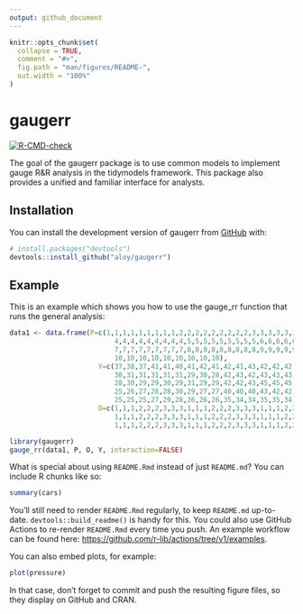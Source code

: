 ```yaml
---
output: github_document
---
```


<!-- README.md is generated from README.Rmd. Please edit that file -->

```r
knitr::opts_chunk$set(
  collapse = TRUE,
  comment = "#>",
  fig.path = "man/figures/README-",
  out.width = "100%"
)
```

# gaugerr

<!-- badges: start -->
  [![R-CMD-check](https://github.com/aloy/gaugerr/actions/workflows/R-CMD-check.yaml/badge.svg)](https://github.com/aloy/gaugerr/actions/workflows/R-CMD-check.yaml)
  <!-- badges: end -->

The goal of the gaugerr package is to use common models to implement gauge R&R analysis in the tidymodels framework. This package also provides a unified and familiar interface for analysts.  

## Installation

You can install the development version of gaugerr from [GitHub](https://github.com/) with:

``` r
# install.packages("devtools")
devtools::install_github("aloy/gaugerr")
```

## Example

This is an example which shows you how to use the gauge_rr function that runs the general analysis:

```r
data1 <- data.frame(P=c(1,1,1,1,1,1,1,1,1,2,2,2,2,2,2,2,2,2,3,3,3,3,3,3,3,3,3,
                          4,4,4,4,4,4,4,4,4,5,5,5,5,5,5,5,5,5,6,6,6,6,6,6,6,6,6,
                          7,7,7,7,7,7,7,7,7,8,8,8,8,8,8,8,8,8,9,9,9,9,9,9,9,9,9,
                          10,10,10,10,10,10,10,10,10),
                      Y=c(37,38,37,41,41,40,41,42,41,42,41,43,42,42,42,43,42,43,
                          30,31,31,31,31,31,29,30,28,42,43,42,43,43,43,42,42,42,
                          28,30,29,29,30,29,31,29,29,42,42,43,45,45,45,44,46,45,
                          25,26,27,28,28,30,29,27,27,40,40,40,43,42,42,43,43,41,
                          25,25,25,27,29,28,26,26,26,35,34,34,35,35,34,35,34,35),
                      O=c(1,1,1,2,2,2,3,3,3,1,1,1,2,2,2,3,3,3,1,1,1,2,2,2,3,3,3,
                          1,1,1,2,2,2,3,3,3,1,1,1,2,2,2,3,3,3,1,1,1,2,2,2,3,3,3,
                          1,1,1,2,2,2,3,3,3,1,1,1,2,2,2,3,3,3,1,1,1,2,2,2,3,3,3,                      1,1,1,2,2,2,3,3,3))
```

```r
library(gaugerr)
gauge_rr(data1, P, O, Y, interaction=FALSE)
```

What is special about using `README.Rmd` instead of just `README.md`? You can include R chunks like so:

```r
summary(cars)
```

You'll still need to render `README.Rmd` regularly, to keep `README.md` up-to-date. `devtools::build_readme()` is handy for this. You could also use GitHub Actions to re-render `README.Rmd` every time you push. An example workflow can be found here: <https://github.com/r-lib/actions/tree/v1/examples>.

You can also embed plots, for example:

```r
plot(pressure)
```

In that case, don't forget to commit and push the resulting figure files, so they display on GitHub and CRAN.
